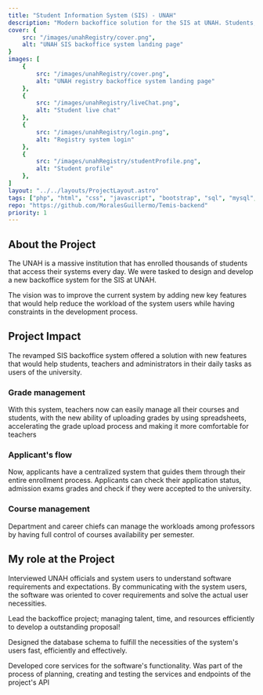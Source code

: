 ```yaml
---
title: "Student Information System (SIS) - UNAH"
description: "Modern backoffice solution for the SIS at UNAH. Students, teachers, and administrators are now able to have a fast, clean and effective solution that covers their needs (From enrolling in classes, manage course's grades, manage system access and more). Discover about this project and its impact!"
cover: {
    src: "/images/unahRegistry/cover.png",
    alt: "UNAH SIS backoffice system landing page"
}
images: [
    {
        src: "/images/unahRegistry/cover.png",
        alt: "UNAH registry backoffice system landing page"
    },
    {
        src: "/images/unahRegistry/liveChat.png",
        alt: "Student live chat"
    },
    {
        src: "/images/unahRegistry/login.png",
        alt: "Registry system login"
    },
    {
        src: "/images/unahRegistry/studentProfile.png",
        alt: "Student profile"
    },
]
layout: "../../layouts/ProjectLayout.astro" 
tags: ["php", "html", "css", "javascript", "bootstrap", "sql", "mysql", "aws", "aws ec2", "git", "github", "ci/cd"]
repo: "https://github.com/MoralesGuillermo/Temis-backend"
priority: 1
---
```



## About the Project

The UNAH is a massive institution that has enrolled thousands of students that access their systems every day. We were tasked to design and develop a new backoffice system for the SIS at UNAH.

The vision was to improve the current system by adding new key features that would help reduce the workload of the system users while having constraints in the development process.

## Project Impact
The revamped SIS backoffice system offered a solution with new features that would help students, teachers and administrators in their daily tasks as users of the university.

### Grade management
With this system, teachers now can easily manage all their courses and students, with the new ability of uploading grades by using spreadsheets, accelerating the grade upload process and making it more comfortable for teachers 

### Applicant's flow
Now, applicants have a centralized system that guides them through their entire enrollment process. Applicants can check their application status, admission exams grades and check if they were accepted to the university.

### Course management
Department and career chiefs can manage the workloads among professors by having full control of courses availability per semester.


## My role at the Project
<span class="text-primary font-semibold">Interviewed</span> UNAH officials and system users to understand software requirements and expectations. By communicating with the system users, the software was oriented to cover requirements and solve the actual user necessities.

<span class="text-primary font-semibold">Lead</span> the backoffice project; managing talent, time, and resources efficiently to develop a outstanding proposal!

<span class="text-primary font-semibold">Designed</span> the database schema to fulfill the necessities of the system's users fast, efficiently and effectively.

<span class="text-primary font-semibold">Developed</span> core services for the software's functionality. Was part of the process of planning, creating and testing the services and endpoints of the project's API


